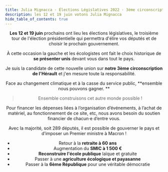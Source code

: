 ```yaml
---
title: Julia Mignacca · Élections Législatives 2022 · 3ème circonscription de l'Hérault
description: les 12 et 19 juin votons Julia Mignacca
hide_table_of_contents: true
---
```



<NupesLogo />
<Header />

**Les 12 et 19 juin** prochains ont lieu les élections législatives, le troisième tour
de l'élection présidentielle qui permettra d'élire vos députés et de choisir le prochain
gouvernement.

À cette occasion la gauche et les écologistes ont fait le choix historique
de **se présenter unis** devant vous dans tout le pays.

Je suis la candidate de cette
nouvelle union sur **notre 3ème circonscription de l'Hérault** et j'en mesure toute la
responsabilité.

Face au changement climatique et à la casse du service public, **ensemble nous pouvons gagner. **

> Ensemble construisons cet autre monde possible !

<Title variant="light-primary">Soutenir la campagne</Title>
<DonationForm suggestions={[20, 50, 100]}>

Pour financer les dépenses liées à l’organisation d’événements, à l’achat de matériel, au fonctionnement de ce site, etc, nous avons besoin du soutien financier de chacun·e d’entre vous.

</DonationForm>

<Title variant="light-secondary">Nous rencontrer</Title>
<Calendar />

<Title variant="light-primary">Notre programme</Title>

Avec la majorité, soit 289 députés, il est possible de gouverner le pays
et d’imposer un Premier ministre à Macron !

- Retour à la **retraite à 60 ans**
- Augmentation du **SMIC à 1 500 €**
- **Reconstruire l'école publique** laïque et gratuite
- Passer à une **agriculture écologique et payasanne**
- Passer à la **6ème République** pour une véritable démocratie

<LogoSoup />
